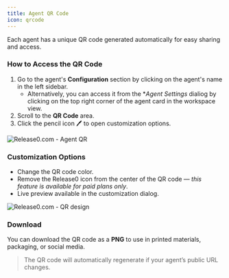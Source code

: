 ```yaml
---
title: Agent QR Code  
icon: qrcode  
---
```


Each agent has a unique QR code generated automatically for easy sharing and access.

### How to Access the QR Code

1. Go to the agent's **Configuration** section by clicking on the agent's name in the left sidebar.
    - Alternatively, you can access it from the **Agent Settings* dialiog by clicking on the top right corner of the agent card in the workspace view.
2. Scroll to the **QR Code** area.
3. Click the pencil icon 🖊️ to open customization options.

<Frame style={{ maxWidth: '600px' }}>
  <img src="/images/agent-settings/qr-code-dialog.png" alt="Release0.com - Agent QR" />
</Frame>

### Customization Options

- Change the QR code color.
- Remove the Release0 icon from the center of the QR code — *this feature is available for paid plans only*.
- Live preview available in the customization dialog.

<Frame style={{ maxWidth: '400px' }}>
  <img src="/images/agent-settings/qr-code-design.png" alt="Release0.com - QR design" />
</Frame>

### Download

You can download the QR code as a **PNG** to use in printed materials, packaging, or social media.

> The QR code will automatically regenerate if your agent’s public URL changes.
